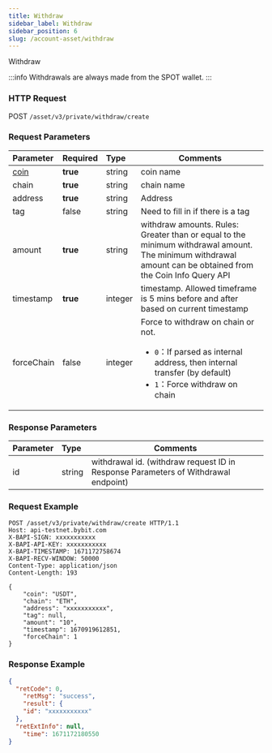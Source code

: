 ```yaml
---
title: Withdraw
sidebar_label: Withdraw
sidebar_position: 6
slug: /account-asset/withdraw
---
```

Withdraw

:::info
Withdrawals are always made from the SPOT wallet.
:::

### HTTP Request
POST `/asset/v3/private/withdraw/create`

### Request Parameters
| Parameter | Required | Type | Comments|
|:----- |:-------|:-----|------ |
|[coin](enum#coin) |<b>true</b> |string |coin name|
|chain|<b>true</b>|string|chain name|
|address|<b>true</b>|string|Address| Address verification whether there is a whitelist of withdrawal addresses|
|tag|false|string|Need to fill in if there is a tag|
|amount|<b>true</b>|string|withdraw amounts. Rules: Greater than or equal to the minimum withdrawal amount. The minimum withdrawal amount can be obtained from the Coin Info Query API|
|timestamp|<b>true</b>|integer|timestamp. Allowed timeframe is 5 mins before and after based on current timestamp|
|forceChain|false|integer|Force to withdraw on chain or not. <ul><li>`0`：If parsed as internal address, then internal transfer (by default)</li><li>`1`：Force withdraw on chain</li></ul>|

### Response Parameters
| Parameter | Type | Comments|
|:----- |:-----|----- |
|id|string|withdrawal id. (withdraw request ID in Response Parameters of Withdrawal endpoint)|

### Request Example

```http
POST /asset/v3/private/withdraw/create HTTP/1.1
Host: api-testnet.bybit.com
X-BAPI-SIGN: xxxxxxxxxxx
X-BAPI-API-KEY: xxxxxxxxxxx
X-BAPI-TIMESTAMP: 1671172758674
X-BAPI-RECV-WINDOW: 50000
Content-Type: application/json
Content-Length: 193

{
    "coin": "USDT",
    "chain": "ETH",
    "address": "xxxxxxxxxxx",
    "tag": null,
    "amount": "10",
    "timestamp": 1670919612851,
    "forceChain": 1
}
```

### Response Example

```json
{
  "retCode": 0,
    "retMsg": "success",
    "result": {
    "id": "xxxxxxxxxxx"
  },
  "retExtInfo": null,
    "time": 1671172180550
}
```
